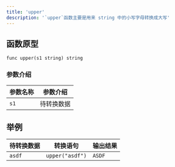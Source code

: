 ```yaml
---
title: 'upper'
description: '`upper`函数主要是用来 string 中的小写字母转换成大写'
---
```


## 函数原型

`func upper(s1 string) string`

### 参数介绍

| 参数名称 | 参数介绍  |
|------|-------|
| `s1` | 待转换数据 |

## 举例

| 待转换数据  | 转换语句            | 输出结果   |
|--------|-----------------|--------|
| `asdf` | `upper("asdf")` | `ASDF` |

